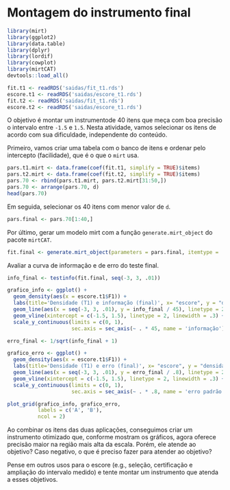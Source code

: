 # Montagem do instrumento final

```r
library(mirt)
library(ggplot2)
library(data.table)
library(dplyr)
library(lordif)
library(cowplot)
library(mirtCAT)
devtools::load_all()

fit.t1 <- readRDS('saidas/fit_t1.rds')
escore.t1 <- readRDS('saidas/escore_t1.rds')
fit.t2 <- readRDS('saidas/fit_t1.rds')
escore.t2 <- readRDS('saidas/escore_t1.rds')
```

O objetivo é montar um instrumentode 40 itens que meça com boa precisão o intervalo entre `-1.5` e `1.5`. Nesta atividade, vamos selecionar os itens de acordo com sua dificuldade, independente do conteúdo.

Primeiro, vamos criar uma tabela com o banco de itens e ordenar pelo intercepto (facilidade), que é o que o `mirt` usa.
```r
pars.t1.mirt <- data.frame(coef(fit.t1, simplify = TRUE)$items)
pars.t2.mirt <- data.frame(coef(fit.t2, simplify = TRUE)$items)
pars.70 <- rbind(pars.t1.mirt, pars.t2.mirt[31:50,])
pars.70 <- arrange(pars.70, d)
head(pars.70)
```

Em seguida, selecionar os 40 itens com menor valor de `d`.

```r
pars.final <- pars.70[1:40,]
```

Por último, gerar um modelo mirt com a função `generate.mirt_object` do pacote `mirtCAT`.

```r
fit.final <- generate.mirt_object(parameters = pars.final, itemtype = '2PL')
```

Avaliar a curva de informação e de erro do teste final.

```r
info_final <- testinfo(fit.final, seq(-3, 3, .01))

grafico_info <- ggplot() +
  geom_density(aes(x = escore.t1$F1)) +
  labs(title='Densidade (T1) e informação (final)', x= "escore", y = "densidade") +
  geom_line(aes(x = seq(-3, 3, .01), y = info_final / 45), linetype = 2) +
  geom_vline(xintercept = c(-1.5, 1.5), linetype = 2, linewidth = .3) +
  scale_y_continuous(limits = c(0, 1),
                     sec.axis = sec_axis(~ . * 45, name = 'informação'))

erro_final <- 1/sqrt(info_final + 1)

grafico_erro <- ggplot() +
  geom_density(aes(x = escore.t1$F1)) +
  labs(title='Densidade (T1) e erro (final)', x= "escore", y = "densidade") +
  geom_line(aes(x = seq(-3, 3, .01), y = erro_final / .8), linetype = 2) +
  geom_vline(xintercept = c(-1.5, 1.5), linetype = 2, linewidth = .3) +
  scale_y_continuous(limits = c(0, 1),
                     sec.axis = sec_axis(~ . * .8, name = 'erro padrão'))

plot_grid(grafico_info, grafico_erro,
          labels = c('A', 'B'),
          ncol = 2)

```

Ao combinar os itens das duas aplicações, conseguimos criar um instrumento otimizado que, conforme mostram os gráficos, agora oferece precisão maior na região mais alta da escala. Porém, ele atende ao objetivo? Caso negativo, o que é preciso fazer para atender ao objetivo?

Pense em outros usos para o escore (e.g., seleção, certificação e ampliação do intervalo medido) e tente montar um instrumento que atenda a esses objetivos.

